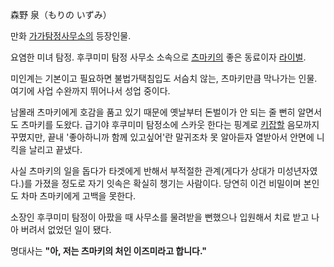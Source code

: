 森野 泉（もりの いずみ）

만화 [[가가탐정사무소]]의 등장인물.

요염한 미녀 탐정. 후쿠미미 탐정 사무소 소속으로 [[츠마키]]의 좋은 동료이자 [[라이벌]].

미인계는 기본이고 필요하면 불법가택침입도 서슴치 않는, 츠마키만큼 막나가는 인물. 여기에 사업 수완까지 뛰어나서 성업 중이다. 

남몰래 츠마키에게 호감을 품고 있기 때문에 옛날부터 돈벌이가 안 되는 줄 뻔히 알면서도 츠마키를 도왔다. 급기야 후쿠미미 탐정소에 스카웃 한다는 핑계로 [[키잡]]할 음모까지 꾸몄지만, 끝내 '좋아하니까 함께 있고싶어'란 말귀조차 못 알아듣자 열받아서 안면에 니킥을 날리고 끝냈다.

사실 츠마키의 일을 돕다가 타겟에게 반해서 부적절한 관계(게다가 상대가 미성년자였다.)를 가졌을 정도로 자기 잇속은 확실히 챙기는 사람이다. 당연히 이건 비밀이며 본인도 차마 츠마키에게 고백을 못한다.

소장인 후쿠미미 탐정이 아팠을 때 사무소를 물려받을 뻔했으나 입원해서 치료 받고 나아 버려서 없었던 일이 됐다.

명대사는 '''"아, 저는 츠마키의 처인 이즈미라고 합니다."'''
